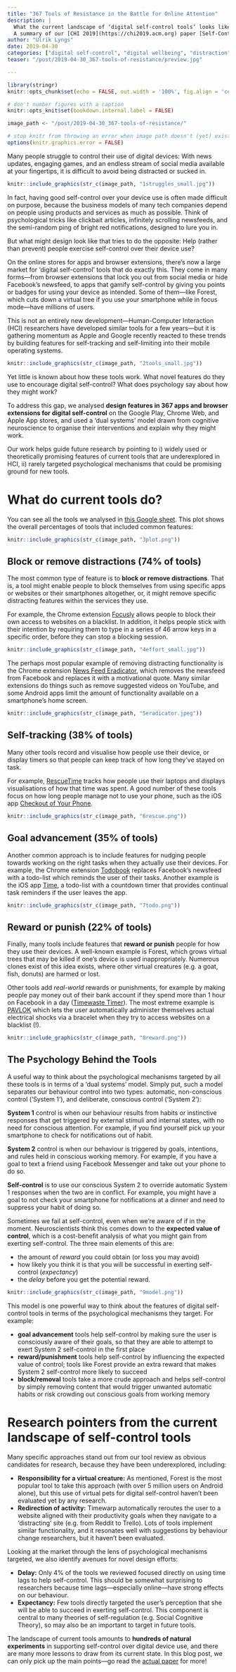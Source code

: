 ```yaml
---
title: "367 Tools of Resistance in the Battle for Online Attention"
description: |
  What the current landscape of ‘digital self-control tools’ looks like, and the psychology behind it\: 
  A summary of our [CHI 2019](https://chi2019.acm.org) paper [Self-Control in Cyberspace: Applying Dual Systems Theory to a Review of Digital Self-Control Tools](https://ulriklyngs.com/publications).
author: "Ulrik Lyngs"
date: 2019-04-30
categories: ["digital self-control", "digital wellbeing", "distraction", "attention"]
teaser: "/post/2019-04-30_367-tools-of-resistance/preview.jpg"

---
```


```r
library(stringr)
knitr::opts_chunk$set(echo = FALSE, out.width = '100%', fig.align = 'center')

# don't number figures with a caption
knitr::opts_knit$set(bookdown.internal.label = FALSE)

image_path <- "/post/2019-04-30_367-tools-of-resistance/"

# stop knitr from throwing an error when image path doesn't (yet) exist
options(knitr.graphics.error = FALSE)

```

Many people struggle to control their use of digital devices: With news updates, engaging games, and an endless stream of social media available at your fingertips, it is difficult to avoid being distracted or sucked in.

```r
knitr::include_graphics(str_c(image_path, "1struggles_small.jpg"))
```


In fact, having good self-control over your device use is often made difficult on purpose, because the business models of many tech companies depend on people using products and services as much as possible. Think of psychological tricks like clickbait articles, infinitely scrolling newsfeeds, and the semi-random ping of bright red notifications, designed to lure you in.

But what might design look like that tries to do the opposite: Help (rather than prevent) people exercise self-control over their device use?

On the online stores for apps and browser extensions, there’s now a large market for ‘digital self-control’ tools that do exactly this. They come in many forms---from browser extensions that lock you out from social media or hide Facebook’s newsfeed, to apps that gamify self-control by giving you points or badges for using your device as intended. Some of them---like Forest, which cuts down a virtual tree if you use your smartphone while in focus mode---have millions of users.

This is not an entirely new development---Human-Computer Interaction (HCI) researchers have developed similar tools for a few years---but it is gathering momentum as Apple and Google recently reacted to these trends by building features for self-tracking and self-limiting into their mobile operating systems.

```r
knitr::include_graphics(str_c(image_path, "2tools_small.jpg"))
```

Yet little is known about how these tools work. What novel features do they use to encourage digital self-control? What does psychology say about how they might work?

To address this gap, we analysed **design features in 367 apps and browser extensions for digital self-control** on the Google Play, Chrome Web, and Apple App stores, and used a ‘dual systems’ model drawn from cognitive neuroscience to organise their interventions and explain why they might work.

Our work helps guide future research by pointing to i) widely used or theoretically promising features of current tools that are underexplored in HCI, ii) rarely targeted psychological mechanisms that could be promising ground for new tools.

# What do current tools do?

You can see all the tools we analysed in [this Google sheet](https://docs.google.com/spreadsheets/d/1BVBCBOZQY_K7qYmDiSIail07F6D1iDG1OkoFyazb5Y4/edit?usp=sharing). This plot shows the overall percentages of tools that included common features:

```r
knitr::include_graphics(str_c(image_path, "3plot.png"))
```

## Block or remove distractions (74% of tools)
The most common type of feature is to **block or remove distractions**. That is, a tool might enable people to block themselves from using specific apps or websites or their smartphones altogether, or, it might remove specific distracting features within the services they use.

For example, the Chrome extension [Focusly](https://chrome.google.com/webstore/detail/focusly/jlihnplddpebplnfafhdanaiapbeikbk?hl=gb) allows people to block their own access to websites on a blacklist. In addition, it helps people stick with their intention by requiring them to type in a series of 46 arrow keys in a specific order, before they can stop a blocking session.

```r
knitr::include_graphics(str_c(image_path, "4effort_small.jpg"))
```

The perhaps most popular example of removing distracting functionality is the Chrome extension [News Feed Eradicator](https://chrome.google.com/webstore/detail/news-feed-eradicator-for/fjcldmjmjhkklehbacihaiopjklihlgg?hl=gb), which removes the newsfeed from Facebook and replaces it with a motivational quote. Many similar extensions do things such as remove suggested videos on YouTube, and some Android apps limit the amount of functionality available on a smartphone’s home screen.

```r
knitr::include_graphics(str_c(image_path, "5eradicator.jpeg"))
```

## Self-tracking (38% of tools)
Many other tools record and visualise how people use their device, or display timers so that people can keep track of how long they’ve stayed on task.

For example, [RescueTime](https://www.rescuetime.com/dashboard) tracks how people use their laptops and displays visualisations of how that time was spent. A good number of these tools focus on how long people manage not to use your phone, such as the iOS app [Checkout of Your Phone](https://itunes.apple.com/gb/app/checkout-of-your-phone/id1051880452?mt=8&ign-mpt=uo%3D4).

```r
knitr::include_graphics(str_c(image_path, "6rescue.png"))
```

## Goal advancement (35% of tools)
Another common approach is to include features for nudging people towards working on the right tasks when they actually use their devices. For example, the Chrome extension [Todobook](https://chrome.google.com/webstore/detail/todobook/ihbejplhkeifejcpijadinaicidddbde?hl=en) replaces Facebook’s newsfeed with a todo-list which reminds the user of their tasks. Another example is the iOS app [Time](https://itunes.apple.com/gb/app/time-defeat-distraction/id1313017655?mt=8&ign-mpt=uo%3D4), a todo-list with a countdown timer that provides continual task reminders if the user leaves the app.

```r
knitr::include_graphics(str_c(image_path, "7todo.png"))
```

## Reward or punish (22% of tools)
Finally, many tools include features that **reward or punish** people for how they use their devices. A well-known example is Forest, which grows virtual trees that may be killed if one’s device is used inappropriately. Numerous clones exist of this idea exists, where other virtual creatures (e.g. a goat, fish, donuts) are harmed or lost.

Other tools add *real-world* rewards or punishments, for example by making people pay money out of their bank account if they spend more than 1 hour on Facebook in a day ([Timewaste Timer](https://chrome.google.com/webstore/detail/timewaste-timer/pengblgbipcdkpigibniogojheaokckd?hl=gb)). The most extreme example is [PAVLOK](https://chrome.google.com/webstore/detail/pavlok-productivity/hefieeppocndiofffcfpkbfnjcooacib?hl=gb) which lets the user automatically administer themselves actual electrical shocks via a bracelet when they try to access websites on a blacklist (!).

```r
knitr::include_graphics(str_c(image_path, "8reward.png"))
```

## The Psychology Behind the Tools
A useful way to think about the psychological mechanisms targeted by all these tools is in terms of a ‘dual systems’ model. Simply put, such a model separates our behaviour control into two types: automatic, non-conscious control (‘System 1’), and deliberate, conscious control (‘System 2’):

**System 1** control is when our behaviour results from habits or instinctive responses that get triggered by external stimuli and internal states, with no need for conscious attention. For example, if you find yourself pick up your smartphone to check for notifications out of habit.

**System 2** control is when our behaviour is triggered by goals, intentions, and rules held in conscious working memory. For example, if you have a goal to text a friend using Facebook Messenger and take out your phone to do so.

**Self-control** is to use our conscious System 2 to override automatic System 1 responses when the two are in conflict. For example, you might have a goal to not check your smartphone for notifications at a dinner and need to suppress your habit of doing so.

Sometimes we fail at self-control, even when we’re aware of if in the moment. Neuroscientists think this comes down to the **expected value of control**, which is a cost-benefit analysis of what you might gain from exerting self-control. The three main elements of this are:

- the amount of *reward* you could obtain (or loss you may avoid)
- how likely you think it is that you will be successful in exerting self-control (*expectancy*)
- the *delay* before you get the potential reward.

```r
knitr::include_graphics(str_c(image_path, "9model.png"))
```

This model is one powerful way to think about the features of digital self-control tools in terms of the psychological mechanisms they target. For example:

- **goal advancement** tools help self-control by making sure the user is consciously aware of their goals, so that they are able to attempt to exert System 2 self-control in the first place
- **reward/punishment** tools help self-control by influencing the expected value of control; tools like Forest provide an extra reward that makes System 2 self-control more likely to succeed
- **block/removal** tools take a more crude approach and helps self-control by simply removing content that would trigger unwanted automatic habits or risk crowding out conscious goals from working memory

# Research pointers from the current landscape of self-control tools
Many specific approaches stand out from our tool review as obvious candidates for research, because they have been underexplored, including:

- **Responsibility for a virtual creature:** As mentioned, Forest is the most popular tool to take this approach (with over 5 million users on Android alone), but this use of virtual pets for digital self-control haven’t been evaluated yet by any research.
- **Redirection of activity:** Timewarp automatically reroutes the user to a website aligned with their productivity goals when they navigate to a ‘distracting’ site (e.g. from Reddit to Trello). Lots of tools implement similar functionality, and it resonates well with suggestions by behaviour change researchers, but it haven’t been evaluated.

Looking at the market through the lens of psychological mechanisms targeted, we also identify avenues for novel design efforts:

- **Delay:** Only 4% of the tools we reviewed focused directly on using time lags to help self-control. This should be somewhat surprising to researchers because time lags---especially online---have strong effects on our behaviour.
- **Expectancy:** Few tools directly targeted the user’s perception that she will be able to succeed in exerting self-control. This component is central to many theories of self-regulation (e.g. Social Cognitive Theory), so may also be an important to target in future tools.

The landscape of current tools amounts to **hundreds of natural experiments** in supporting self-control over digital device use, and there are many more lessons to draw from its current state. In this blog post, we can only pick up the main points---go read the [actual paper](https://ulriklyngs.com/publications) for more!